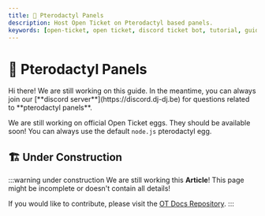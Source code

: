 ```yaml
---
title: 🦇 Pterodactyl Panels
description: Host Open Ticket on Pterodactyl based panels.
keywords: [open-ticket, open ticket, discord ticket bot, tutorial, guide, article, hosting, panel, dashboard, pterodactyl, wings, egg, yolk]
---
```

<head>
    <link rel="apple-touch-icon" href="/img/logo_vertical.png"/>
</head>

# 🦇 Pterodactyl Panels
<FlexHorizontal>
<div style={{width:"50%"}} className="otdocs-flex-mobile-width">
Hi there! We are still working on this guide. In the meantime, you can always join our [**discord server**](https://discord.dj-dj.be) for questions related to <C color="blue">**pterodactyl panels**</C>.

We are still working on official Open Ticket eggs. They should be available soon! You can always use the default `node.js` pterodactyl egg.
</div>
<div style={{width:"50%"}} className="otdocs-flex-mobile-width">
    <StyledTitle title="Pterodactyl Panels" description="Hosting 24/7 on a Pterodactyl Panel"></StyledTitle>
</div>
</FlexHorizontal>

<Divider></Divider>
## 🏗️ Under Construction
:::warning under construction
We are still working this **Article**! This page might be incomplete or doesn't contain all details!

If you would like to contribute, please visit the [OT Docs Repository](https://github.com/open-discord-bots/ot-docs).
:::